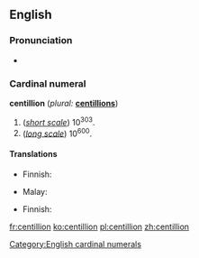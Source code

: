 ==English==

===Pronunciation===
* {{rhymes|ɪljən}}

===Cardinal numeral===
'''centillion''' (''plural:'' '''[[centillions]]''')

# (''[[w:Long and short scales|short scale]]'') 10<sup>303</sup>.
# (''[[w:Long and short scales|long scale]]'') 10<sup>600</sup>.

====Translations====
{{trans-top|10<sup>303</sup>}}
* Finnish: {{t-|fi|sentiljoona}}
{{trans-mid}}
* Malay: {{t|ms|sentilion}}
{{trans-bottom}}

{{trans-top|10<sup>600</sup>}}
* Finnish: {{t-|fi|sentiljoona}}
{{trans-mid}}
{{trans-bottom}}

[[Category:English cardinal numerals]]

[[fr:centillion]]
[[ko:centillion]]
[[pl:centillion]]
[[zh:centillion]]